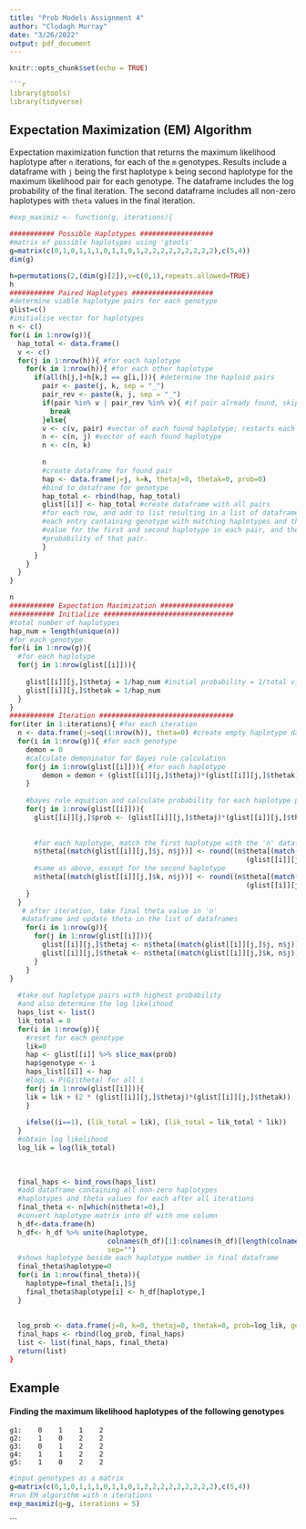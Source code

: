 ```yaml
---
title: "Prob Models Assignment 4"
author: "Clodagh Murray"
date: "3/26/2022"
output: pdf_document
---
```


```r
knitr::opts_chunk$set(echo = TRUE)
```

```r
```r
library(gtools)
library(tidyverse)
```


## Expectation Maximization (EM) Algorithm

Expectation maximization function that returns the maximum likelihood haplotype after `n` iterations, for each of the `m` genotypes. Results include a dataframe with `j` being the first haplotype `k` being second haplotype for the maximum likelihood pair for each genotype. The dataframe includes the log probability of the final iteration. The second dataframe includes all non-zero haplotypes with `theta` values in the final iteration.


```r
#exp_maximiz <- function(g, iterations){
  
########### Possible Haplotypes ##################
#matrix of possible haplotypes using 'gtools'
g=matrix(c(0,1,0,1,1,1,0,1,1,0,1,2,2,2,2,2,2,2,2,2),c(5,4))
dim(g)

h=permutations(2,(dim(g)[2]),v=c(0,1),repeats.allowed=TRUE)
h
########### Paired Haplotypes ####################
#determine viable haplotype pairs for each genotype
glist=c()
#initialise vector for haplotypes
n <- c()
for(i in 1:nrow(g)){
  hap_total <- data.frame() 
  v <- c() 
  for(j in 1:nrow(h)){ #for each haplotype
    for(k in 1:nrow(h)){ #for each other haplotype
      if(all(h[j,]+h[k,] == g[i,])){ #determine the haploid pairs
        pair <- paste(j, k, sep = "_")
        pair_rev <- paste(k, j, sep = "_")
        if(pair %in% v | pair_rev %in% v){ #if pair already found, skip
          break
        }else{
        v <- c(v, pair) #vector of each found haplotype; restarts each genotype
        n <- c(n, j) #vector of each found haplotype
        n <- c(n, k)
        
        n
        #create dataframe for found pair
        hap <- data.frame(j=j, k=k, thetaj=0, thetak=0, prob=0) 
        #bind to dataframe for genotype
        hap_total <- rbind(hap, hap_total) 
        glist[[i]] <- hap_total #create dataframe with all pairs 
        #for each row, and add to list resulting in a list of dataframes, 
        #each entry containing genotype with matching haplotypes and theta 
        #value for the first and second haplotype in each pair, and the 
        #probability of that pair.
        }
      }
    }
  }
}

n
########### Expectation Maximization ##################
########### Initialize ################################
#total number of haplotypes
hap_num = length(unique(n))
#for each genotype
for(i in 1:nrow(g)){
  #for each haplotype
  for(j in 1:nrow(glist[[i]])){ 
    
    glist[[i]][j,]$thetaj = 1/hap_num #initial probability = 1/total viable haplotypes
    glist[[i]][j,]$thetak = 1/hap_num
  }
}
########### Iteration #################################
for(iter in 1:iterations){ #for each iteration
  n <- data.frame(j=seq(1:nrow(h)), theta=0) #create empty haplotype dataframe for theta updates 
  for(i in 1:nrow(g)){ #for each genotype
    demon = 0 
    #calculate demoninator for Bayes rule calculation
    for(j in 1:nrow(glist[[i]])){ #for each haplotype
        demon = demon + (glist[[i]][j,]$thetaj)*(glist[[i]][j,]$thetak) 
    }
    
    #bayes rule equation and calculate probability for each haplotype pair
    for(j in 1:nrow(glist[[i]])){ 
      glist[[i]][j,]$prob <- (glist[[i]][j,]$thetaj)*(glist[[i]][j,]$thetak) / demon
      
      
      #for each haplotype, match the first haplotype with the 'n' dataframe and add theta
      n$theta[(match(glist[[i]][j,]$j, n$j))] <- round((n$theta[(match(glist[[i]][j,]$j, n$j))] +
                                                          (glist[[i]][j,]$prob)/(nrow(g)*2)),3) 
      #same as above, except for the second haplotype
      n$theta[(match(glist[[i]][j,]$k, n$j))] <- round((n$theta[(match(glist[[i]][j,]$k, n$j))] + 
                                                          (glist[[i]][j,]$prob)/(nrow(g)*2)),3) 
    } 
  }
   # after iteration, take final theta value in 'n' 
   #dataframe and update theta in the list of dataframes
    for(i in 1:nrow(g)){
      for(j in 1:nrow(glist[[i]])){
        glist[[i]][j,]$thetaj <- n$theta[(match(glist[[i]][j,]$j, n$j))]
        glist[[i]][j,]$thetak <- n$theta[(match(glist[[i]][j,]$k, n$j))]
      }
    }
}
  
  #take out haplotype pairs with highest probability
  #and also determine the log likelihood
  haps_list <- list()
  lik_total = 0
  for(i in 1:nrow(g)){  
    #reset for each genotype
    lik=0
    hap <- glist[[i]] %>% slice_max(prob) 
    hap$genotype <- i
    haps_list[[i]] <- hap
    #logL = P(Gi|theta) for all i
    for(j in 1:nrow(glist[[i]])){
    lik = lik + (2 * (glist[[i]][j,]$thetaj)*(glist[[i]][j,]$thetak))
    }
    
    ifelse((i==1), (lik_total = lik), (lik_total = lik_total * lik))
  }
  #obtain log likelihood
  log_lik = log(lik_total)
  
  
  
  final_haps <- bind_rows(haps_list)
  #add dataframe containing all non-zero haplotypes
  #haplotypes and theta values for each after all iterations
  final_theta <- n[which(n$theta!=0),]
  #convert haplotype matrix into df with one column
  h_df<-data.frame(h)
  h_df<- h_df %>% unite(haplotype, 
                        colnames(h_df)[1]:colnames(h_df)[length(colnames(h_df))],
                        sep="")
  #shows haplotype beside each haplotype number in final dataframe
  final_theta$haplotype=0
  for(i in 1:nrow(final_theta)){
    haplotype=final_theta[i,]$j
    final_theta$haplotype[i] <- h_df[haplotype,]
  }
  
  
  log_prob <- data.frame(j=0, k=0, thetaj=0, thetak=0, prob=log_lik, genotype='LogProb')
  final_haps <- rbind(log_prob, final_haps)
  list <- list(final_haps, final_theta)
  return(list)
}
```

## Example

#### Finding the maximum likelihood haplotypes of the following genotypes

```
g1:    0    1    1    2 
g2:    1    0    2    2  
g3:    0    1    2    2 
g4:    1    1    2    2 
g5:    1    0    2    2 
```

```r
#input genotypes as a matrix
g=matrix(c(0,1,0,1,1,1,0,1,1,0,1,2,2,2,2,2,2,2,2,2),c(5,4))
#run EM algorithm with n iterations
exp_maximiz(g=g, iterations = 5)
```
```

